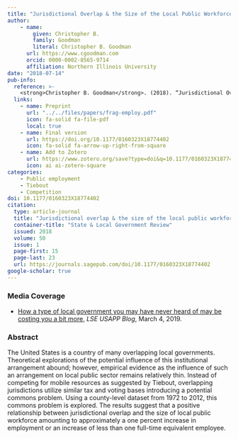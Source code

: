 ```yaml
---
title: "Jurisdictional Overlap & the Size of the Local Public Workforce"
author:
    - name: 
        given: Christopher B.
        family: Goodman
        literal: Christopher B. Goodman
      url: https://www.cgoodman.com
      orcid: 0000-0002-8565-9714
      affiliation: Northern Illinois University
date: "2018-07-14"
pub-info:
  reference: >-
    <strong>Christopher B. Goodman</strong>. (2018). “Jurisdictional Overlap & the Size of the Local Public Workforce,” <em>State and Local Government Review</em>, 50 (1): 15-23 doi: <a href="https://doi.org/10.1177/0160323X18774402" target="_blank" rel="noopener noreferrer"><code>10.1177/0160323X18774402</code></a>
  links:
    - name: Preprint
      url: "../../files/papers/frag-employ.pdf"
      icon: fa-solid fa-file-pdf
      local: true
    - name: Final version
      url: https://doi.org/10.1177/0160323X18774402
      icon: fa-solid fa-arrow-up-right-from-square
    - name: Add to Zotero
      url: https://www.zotero.org/save?type=doi&q=10.1177/0160323X18774402
      icon: ai ai-zotero-square
categories:
    - Public employment
    - Tiebout
    - Competition
doi: 10.1177/0160323X18774402
citation:
  type: article-journal
  title: "Jurisdictional overlap & the size of the local public workforce"
  container-title: "State & Local Government Review"
  issued: 2018
  volume: 50
  issue: 1
  page-first: 15
  page-last: 23
  url: https://journals.sagepub.com/doi/10.1177/0160323X18774402
google-scholar: true
---
```


### Media Coverage
- [How a type of local government you may have never heard of may be costing you a bit more](https://blogs.lse.ac.uk/usappblog/2019/03/04/how-a-type-of-local-government-you-may-have-never-heard-of-may-be-costing-you-a-bit-more/), *LSE USAPP Blog*, March 4, 2019.

### Abstract
The United States is a country of many overlapping local governments. Theoretical explorations of the potential influence of this institutional arrangement abound; however, empirical evidence as the influence of such an arrangement on local public sector remains relatively thin. Instead of competing for mobile resources as suggested by Tiebout, overlapping jurisdictions utilize similar tax and voting bases introducing a potential commons problem. Using a county-level dataset from 1972 to 2012, this commons problem is explored. The results suggest that a positive relationship between jurisdictional overlap and the size of local public workforce amounting to approximately a one percent increase in employment or an increase of less than one full-time equivalent employee.
